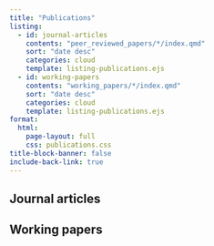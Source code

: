 ```yaml
---
title: "Publications"
listing: 
  - id: journal-articles
    contents: "peer_reviewed_papers/*/index.qmd"
    sort: "date desc"
    categories: cloud
    template: listing-publications.ejs
  - id: working-papers
    contents: "working_papers/*/index.qmd"
    sort: "date desc"
    categories: cloud
    template: listing-publications.ejs
format: 
  html: 
    page-layout: full
    css: publications.css
title-block-banner: false
include-back-link: true
---
```


## Journal articles

:::{#journal-articles}
:::


## Working papers

:::{#working-papers}
:::
